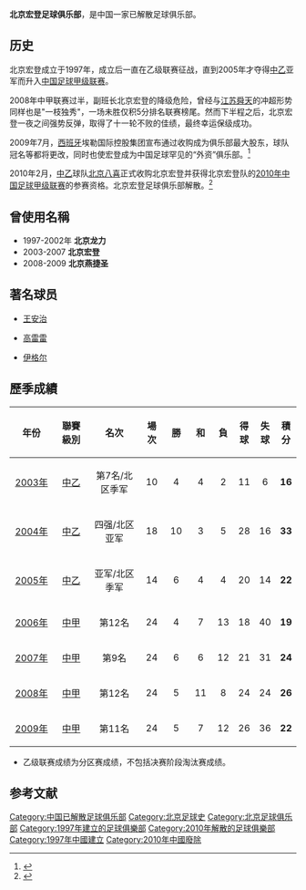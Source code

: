{{Football club infobox |
  clubname =  北京宏登|
  image    = [[File:BeijingHongdeng2008.jpg|logo]]
|fullname = 北京宏登足球俱乐部|
  nickname =|
  founded  =1997年|
  dissolved = 2010年 |
  season   = [[2009年中国足球甲级联赛|2009中甲]]|
  position = 第12名|
pattern_la1=_redshoulders|pattern_b1=_thinredsides|pattern_ra1=_redshoulders|
  leftarm1=FFFFFF|body1=FFFFFF|rightarm1=FFFFFF|shorts1=FFFFFF|socks1=FFFFFF|
  pattern_la2=|pattern_b2=_thinblacksides|pattern_ra2=|
  leftarm2=FF3300|body2=FF3300|rightarm2=FF3300|shorts2=FF3300|socks2=FF3300|
}}

'''北京宏登足球俱乐部'''，是中国一家已解散足球俱乐部。

==历史==
北京宏登成立于1997年，成立后一直在乙级联赛征战，直到2005年才夺得[[2005年中国足球乙级联赛|中乙]]亚军而升入[[中国足球甲级联赛|中国足球甲级联赛]]。

2008年中甲联赛过半，副班长北京宏登的降级危险，曾经与[[江苏舜天足球俱乐部|江苏舜天]]的冲超形势同样也是"一枝独秀"，一场未胜仅积5分排名联赛榜尾。然而下半程之后，北京宏登一夜之间强势反弹，取得了十一轮不败的佳绩，最终幸运保级成功。

2009年7月，[[西班牙|西班牙]]埃勒国际控股集团宣布通过收购成为俱乐部最大股东，球队冠名等都将更改，同时也使宏登成为中国足球罕见的“外资”俱乐部。<ref>{{cite news|url=http://sports.sina.com.cn/b/2009-07-02/15204462317.shtml|title=北京宏登正式易主即将改名 高雷雷双重身份火线加盟|publisher=新浪体育|date=2009-07-02|accessdate=2009-07-04|archive-date=2019-08-02|archive-url=https://web.archive.org/web/20190802101707/http://sports.sina.com.cn/b/2009-07-02/15204462317.shtml}}</ref>

2010年2月，[[中乙|中乙]]球队[[北京八喜|北京八喜]]正式收购北京宏登并获得北京宏登队的[[2010年中国足球甲级联赛|2010年中国足球甲级联赛]]的参赛资格。北京宏登足球俱乐部解散。<ref>{{cite news|url=http://sports.sohu.com/20100202/n270004204.shtml|title=北京宏登队同意转让 北京八喜队借“壳”战中甲|publisher=搜狐体育|date=2010-02-02|accessdate=2010-02-23|archive-date=2011-07-17|archive-url=https://web.archive.org/web/20110717220908/http://sports.sohu.com/20100202/n270004204.shtml|dead-url=no}}</ref>

== 曾使用名稱 ==
* 1997-2002年 '''北京龙力'''
* 2003-2007 '''北京宏登'''
* 2008-2009 '''北京燕捷圣'''

== 著名球员 ==
* {{flagicon|China}} [[王安治|王安治]]
* {{flagicon|China}} [[高雷雷|高雷雷]]
* {{flagicon|Moldova}} [[伊格尔|伊格尔]]

== 歷季成績 ==
{| class="wikitable sortable" style="text-align: center; width: 80%; font-size: 90%"
|-
!width="2%"|'''年份'''
!width="2%"|'''聯賽級別'''
!width="3%"|'''名次'''
!width="1%"|'''場次'''
!width="1%"|'''勝'''
!width="1%"|'''和'''
!width="1%"|'''負'''
!width="1%"|'''得球'''
!width="1%"|'''失球'''
!width="1%"|'''積分'''
|-
|align=center|[[2003年中国足球乙级联赛|2003年]]
|align=center|[[中国足球乙级联赛|中乙]]
|align=center|第7名/北区季军
|align=center|10
|align=center|4
|align=center|4
|align=center|2
|align=center|11
|align=center|6
|align=center|'''16'''
|-
|align=center|[[2004年中国足球乙级联赛|2004年]]
|align=center|[[中国足球乙级联赛|中乙]]
|align=center|四强/北区亚军
|align=center|18
|align=center|10
|align=center|3
|align=center|5
|align=center|28
|align=center|16
|align=center|'''33'''
|-
|align=center|[[2005年中国足球乙级联赛|2005年]]
|align=center|[[中国足球乙级联赛|中乙]]
|align=center|亚军/北区季军
|align=center|14
|align=center|6
|align=center|4
|align=center|4
|align=center|20
|align=center|14
|align=center|'''22'''
|- 
|align=center|[[2006年中国足球甲级联赛|2006年]]
|align=center|[[中国足球甲级联赛|中甲]]
|align=center|第12名
|align=center|24
|align=center|4
|align=center|7
|align=center|13
|align=center|18
|align=center|40
|align=center|'''19'''
|- 
|align=center|[[2007年中国足球甲级联赛|2007年]]
|align=center|[[中国足球甲级联赛|中甲]]
|align=center|第9名
|align=center|24
|align=center|6
|align=center|6
|align=center|12
|align=center|21
|align=center|31
|align=center|'''24'''
|- 
|align=center|[[2008年中國足球甲級聯賽|2008年]]
|align=center|[[中国足球甲级联赛|中甲]]
|align=center|第12名
|align=center|24
|align=center|5
|align=center|11
|align=center|8
|align=center|24
|align=center|24
|align=center|'''26'''
|- 
|align=center|[[2009年中國足球甲級聯賽|2009年]]
|align=center|[[中国足球甲级联赛|中甲]]
|align=center|第11名
|align=center|24
|align=center|5
|align=center|7
|align=center|12
|align=center|26
|align=center|36
|align=center|'''22'''
|}

* 乙级联赛成绩为分区赛成绩，不包括决赛阶段淘汰赛成绩。

== 参考文献 ==
<div class="references-small">
<references />
</div>

[[Category:中国已解散足球俱乐部|Category:中国已解散足球俱乐部]]
[[Category:北京足球史|Category:北京足球史]]
[[Category:北京足球俱乐部|Category:北京足球俱乐部]]
[[Category:1997年建立的足球俱樂部|Category:1997年建立的足球俱樂部]]
[[Category:2010年解散的足球俱樂部|Category:2010年解散的足球俱樂部]]
[[Category:1997年中國建立|Category:1997年中國建立]]
[[Category:2010年中國廢除|Category:2010年中國廢除]]